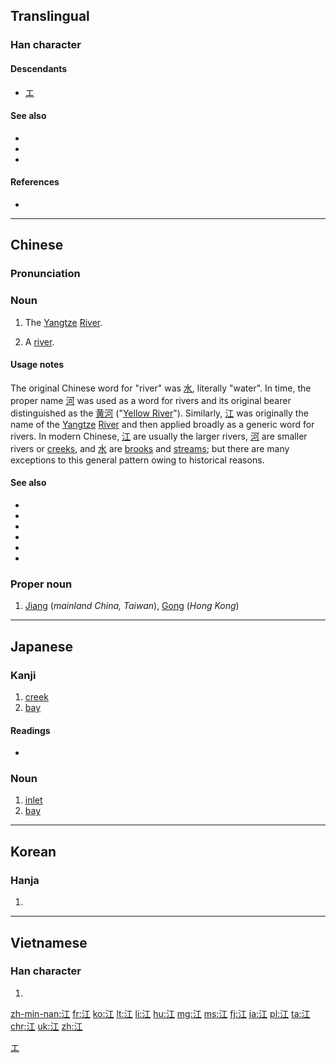 ==Translingual==

===Han character===
{{Han char|rn=85|rad=水|as=03|sn=6|four=3111<sub>0</sub>|canj=水一 (EM)|ids=⿰[[氵]][[工]]}}

====Descendants====
* [[エ]]

====See also====
* {{l|mul|川|sc=Hani}}
* {{l|mul|河|sc=Hani}}
* {{l|mul|溪|sc=Hani}}

====References====
* {{Han ref|kx=0606.040|dkj=17140|dj=0999.130|hdz=31551.030|uh=6C5F|ud=27743|bh=A6BF|bd=42687}}

[[Category:Han characters from which katakana were derived|エ]]

----

==Chinese==
{{zh-hanzi-box|江}}

===Pronunciation===
{{zh-pron
|m=jiāng
|ma=y
|c=gong1
|h=poj=kong
|mn=kang
|w=1kaan
|mc=y
|oc=y
|cat=n,pn}}

===Noun===
{{zh-noun}}

# {{context|geography|lang=zh}} The [[Yangtze]] [[river|River]].<!--The original name, not an 'abbreviation'.-->
# {{context|geography|by extension|lang=zh}} A [[river]].

====Usage notes====
The original Chinese word for "river" was [[水]], literally "water". In time, the proper name [[河]] was used as a word for rivers and its original bearer distinguished as the [[黄河]] ("[[Yellow River]]"). Similarly, [[江]] was originally the name of the [[Yangtze]] [[river|River]] and then applied broadly as a generic word for rivers. In modern Chinese, [[江]] are usually the larger rivers, [[河]] are smaller rivers or [[creek]]s, and [[水]] are [[brook]]s and [[stream]]s; but there are many exceptions to this general pattern owing to historical reasons.

====See also====
* {{l|zh|河|tr=hé}}
* {{l|zh|川|tr=chuān}}
* {{l|zh|河流|tr=héliú}}
* {{l|zh|水流|tr=shuǐliú}}
* {{l|zh|溪流|tr=xīliú}}
* {{l|zh|小河|tr=xiǎohé}}

===Proper noun===
{{zh-proper noun}}

# {{surname|lang=zh}} [[Jiang]] (''mainland China, Taiwan''), [[Gong]] (''Hong Kong'')

{{zh-cat|Beginning|Water}}

----

==Japanese==

===Kanji===
{{ja-kanji|grade=c|rs=水03}}

# [[creek]]
# [[bay]]

====Readings====
{{ja-kanjitab|え|yomi=k}}
* {{ja-readings|kanon=[[こう]] (''kō'')|goon=[[こう]] (''kō'')|kun=[[え]] (''e'')}}

===Noun===
{{ja-noun|え}}

# [[inlet]]
# [[bay]]

----

==Korean==

===Hanja===
{{ko-hanja|hangeul=[[강]]|eumhun=|rv=gang|mr=kang|y=kang}}

# {{defn|lang=ko|sort=水03}}

----

==Vietnamese==

===Han character===
{{vi-hantu|[[giang]], [[giăng]], [[nhăng]], [[gianh]]|rs=水03}}

# {{defn|lang=vi|sort=水03}}

[[zh-min-nan:江]]
[[fr:江]]
[[ko:江]]
[[lt:江]]
[[li:江]]
[[hu:江]]
[[mg:江]]
[[ms:江]]
[[fj:江]]
[[ja:江]]
[[pl:江]]
[[ta:江]]
[[chr:江]]
[[uk:江]]
[[zh:江]]